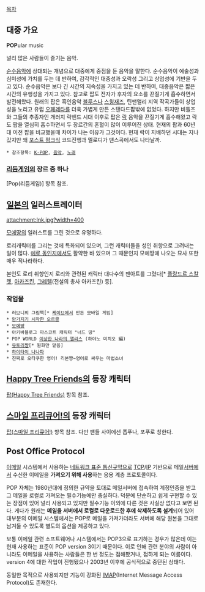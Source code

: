 [[목차]]

== 대중 가요 ==
'''POP'''ular music

널리 많은 사람들이 즐기는 음악.

[[순수음악]]에 상대되는 개념으로 대중에게 중점을 둔 음악을 말한다. 순수음악이 예술성과 심미성에 가치를 두는 데 반하여, 감각적인 대중성과 오락성 그리고 상업성에 기반을 두고 있다. 순수음악은 보다 긴 시간의 지속성을 가지고 있는 데 반하여, 대중음악은 짧은 시간의 유행성을 가지고 있다.  참고로 팝도 전자가 후자의 요소를 끈질기게 흡수하면서 발전해왔다. 원래의 팝은 흑인음악 [[블루스]]나 [[스윙]]재즈, 틴팬앨리 지역 작곡가들이 상업성을 노리고 유럽 [[오페레타]]를 더욱 가볍게 만든 스탠다드팝밖에 없었다. 하지만 비틀즈와 그들의 추종자인 개러지 락밴드 시대 이후로 팝은 [[락]] 음악을 끈질기게 흡수해왔고 락도 팝을 열심히 흡수하면서 두 장르간의 혼혈이 많이 이루어진 상태. 현재의 팝과 60년대 이전 팝을 비교했을때 차이가 나는 이유가 그것이다. 현재 락이 지배하던 시대는 지나갔지만 왜 [[포스트 펑크]]식 코드진행과 멜로디가 댄스곡에서도 나타날까.

 * 참조항목: [[K-POP]], [[음악]], [[노래]]

=== [[리듬게임]]의 장르 중 하나 ===
[Pop(리듬게임)] 항목 참조.

== [[일본]]의 일러스트레이터 ==

attachment:Ink.jpg?width=400

[[모에땅]]의 일러스트를 그린 것으로 유명하다.

로리캐릭터를 그리는 것에 특화되어 있으며, 그런 캐릭터들을 성인 취향으로 그려내는 일이 많다. [[에로 동인지]]에서도 활약한 바 있으며 그 때문인지 모에땅에 나오는 묘사 또한 매우 적나라하다.

본인도 로리 취향인지 로리와 관련된 캐릭터 대다수의 팬아트를 그렸다[* [[플랑드르 스칼렛]], [[아카즈킨]], [[그레텔]](전설의 총사 아카즈킨) 등].

=== 작업물 ===
 * 러브니의 그림책[* [[케이브]]에서 만든 모바일 게임]
 * [[망가지기 시작한 오르골]]
 * [[모에땅]]
 * 아키바블로그 마스코트 캐릭터 "너드 땅"
 * POP WORLD [[이상한 나라의 앨리스]] (하야노 미치오 編)
 * [[유토리쨩]][* 원화만 맡음]
 * [[하이타이 나나파]]
 * 진짜로 오타쿠한 영어! 리본쨩~영어로 싸우는 마법소녀

== [[Happy Tree Friends]]의 등장 캐릭터 ==
[[팝(Happy Tree Friends)]] 항목 참조.

== [[스마일 프리큐어!]]의 등장 캐릭터 ==
[[팝(스마일 프리큐어!)]] 항목 참조. 다만 팬들 사이에선 폽푸나, 포푸로 칭한다.

== Post Office Protocol ==
[[이메일]] 시스템에서 사용하는 [[프로토콜|네트워크 표준 통신규약]]으로 [[TCP]]/[[IP]] 기반으로 메일[[서버]]에서 수신한 이메일을 '''가져오기 위해 사용'''하는 응용 계층 프로토콜이다.

POP 자체는 1980년대에 정의한 규약을 토대로 메일서버에 접속하여 계정인증을 받고 그 메일을 로컬로 가져오는 필수기능에만 충실하다. 덕분에 단순하고 쉽게 구현할 수 있는 장점이 있어 널리 사용되고 있지만 필수기능 이외에 다른 것은 사실상 없다고 보면 된다. 게다가 원래는 '''메일을 서버에서 로컬로 다운로드한 후에 삭제하도록 설계'''되어 있어 대부분의 이메일 시스템에서는 POP로 메일을 가져가더라도 서버에 해당 원본을 그대로 남겨둘 수 있도록 별도의 옵션을 제공하고 있다.

보통 이메일 관련 소프트웨어나 시스템에서는 POP3으로 표기하는 경우가 많은데 이는 현재 사용하는 표준이 POP version 3이기 때문이다. 이로 인해 관련 분야의 사람이 아니라도 이메일을 사용하는 사람들은 한 번 정도는 접해봤거나, 접하게 되는 이름이다. version 4에 대한 작업이 진행됐으나 2003년 이후에 공식적으로 중단된 상태다.

동일한 목적으로 사용되지만 기능이 강화된 [[IMAP]](Internet Message Access Protocol)도 존재한다.
